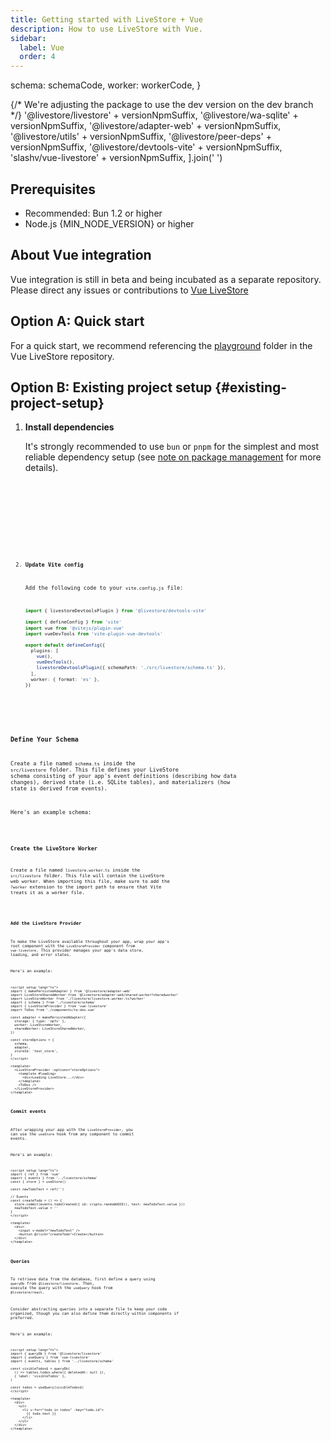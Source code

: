```yaml
---
title: Getting started with LiveStore + Vue
description: How to use LiveStore with Vue.
sidebar:
  label: Vue
  order: 4
---
```



  schema: schemaCode,
  worker: workerCode,
}

{/* We're adjusting the package to use the dev version on the dev branch */}
  '@livestore/livestore' + versionNpmSuffix,
  '@livestore/wa-sqlite' + versionNpmSuffix,
  '@livestore/adapter-web' + versionNpmSuffix,
  '@livestore/utils' + versionNpmSuffix,
  '@livestore/peer-deps' + versionNpmSuffix,
  '@livestore/devtools-vite' + versionNpmSuffix,
  'slashv/vue-livestore' + versionNpmSuffix,
].join(' ')

## Prerequisites

- Recommended: Bun 1.2 or higher
- Node.js {MIN_NODE_VERSION} or higher

## About Vue integration

Vue integration is still in beta and being incubated as a separate repository. Please direct any issues or contributions to [Vue LiveStore](https://github.com/slashv/vue-livestore)

## Option A: Quick start

For a quick start, we recommend referencing the [playground](https://github.com/slashv/vue-livestore/tree/main/playground) folder in the Vue LiveStore repository.

## Option B: Existing project setup \{#existing-project-setup\}

<Steps>

1. **Install dependencies**

   It's strongly recommended to use `bun` or `pnpm` for the simplest and most reliable dependency setup (see [note on package management](/misc/package-management) for more details).

   <Tabs syncKey="package-manager">
     <TabItem label="bun">
       <Code code={'bun install ' + manualInstallDepsStr} lang="sh" />
     </TabItem>
     <TabItem label="pnpm">
       <Code code={'pnpm add ' + manualInstallDepsStr} lang="sh" />
     </TabItem>
     <TabItem label="npm">
       <Code code={'npm install ' + manualInstallDepsStr} lang="sh" />
     </TabItem>
   </Tabs>

2. **Update Vite config**

   Add the following code to your `vite.config.js` file:

    ```ts
    import { livestoreDevtoolsPlugin } from '@livestore/devtools-vite'

    import { defineConfig } from 'vite'
    import vue from '@vitejs/plugin-vue'
    import vueDevTools from 'vite-plugin-vue-devtools'

    export default defineConfig({
      plugins: [
        vue(),
        vueDevTools(),
        livestoreDevtoolsPlugin({ schemaPath: './src/livestore/schema.ts' }),
      ],
      worker: { format: 'es' },
    })
    ```

</Steps>

### Define Your Schema

Create a file named `schema.ts` inside the `src/livestore` folder. This file defines your LiveStore schema consisting of your app's event definitions (describing how data changes), derived state (i.e. SQLite tables), and materializers (how state is derived from events).

Here's an example schema:

<Code code={CODE.schema} lang="ts" meta="twoslash" title="src/livestore/schema.ts" />

### Create the LiveStore Worker

Create a file named `livestore.worker.ts` inside the `src/livestore` folder. This file will contain the LiveStore web worker. When importing this file, make sure to add the `?worker` extension to the import path to ensure that Vite treats it as a worker file.

<Code code={CODE.worker} lang="ts" meta="twoslash" title="src/livestore/livestore.worker.ts" />

### Add the LiveStore Provider

To make the LiveStore available throughout your app, wrap your app's root component with the `LiveStoreProvider` component from `vue-livestore`. This provider manages your app's data store, loading, and error states.

Here's an example:

```vue
<script setup lang="ts">
import { makePersistedAdapter } from '@livestore/adapter-web'
import LiveStoreSharedWorker from '@livestore/adapter-web/shared-worker?sharedworker'
import LiveStoreWorker from './livestore/livestore.worker.ts?worker'
import { schema } from './livestore/schema'
import { LiveStoreProvider } from 'vue-livestore'
import ToDos from './components/to-dos.vue'

const adapter = makePersistedAdapter({
  storage: { type: 'opfs' },
  worker: LiveStoreWorker,
  sharedWorker: LiveStoreSharedWorker,
})

const storeOptions = {
  schema,
  adapter,
  storeId: 'test_store',
}
</script>

<template>
  <LiveStoreProvider :options="storeOptions">
    <template #loading>
      <div>Loading LiveStore...</div>
    </template>
    <ToDos />
  </LiveStoreProvider>
</template>
```

### Commit events

After wrapping your app with the `LiveStoreProvider`, you can use the `useStore` hook from any component to commit events.

Here's an example:

```vue
<script setup lang="ts">
import { ref } from 'vue'
import { events } from '../livestore/schema'
const { store } = useStore()

const newTodoText = ref('')

// Events
const createTodo = () => {
  store.commit(events.todoCreated({ id: crypto.randomUUID(), text: newTodoText.value }))
  newTodoText.value = ''
}
</script>

<template>
  <div>
    <input v-model="newTodoText" />
    <button @click="createTodo">Create</button>
  </div>
</template>
```

### Queries

To retrieve data from the database, first define a query using `queryDb` from `@livestore/livestore`. Then, execute the query with the `useQuery` hook from `@livestore/react`.

Consider abstracting queries into a separate file to keep your code organized, though you can also define them directly within components if preferred.

Here's an example:

```vue
<script setup lang="ts">
import { queryDb } from '@livestore/livestore'
import { useQuery } from 'vue-livestore'
import { events, tables } from '../livestore/schema'

const visibleTodos$ = queryDb(
  () => tables.todos.where({ deletedAt: null }),
  { label: 'visibleTodos' },
)

const todos = useQuery(visibleTodos$)
</script>

<template>
  <div>
    <ul>
      <li v-for="todo in todos" :key="todo.id">
        {{ todo.text }}
      </li>
    </ul>
  </div>
</template>
```